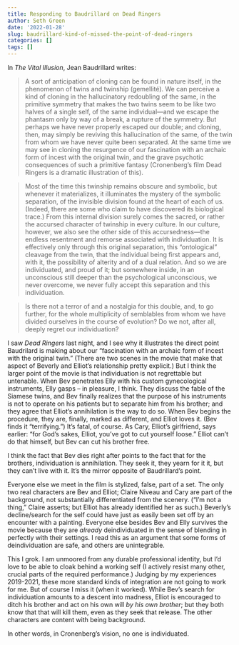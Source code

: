 ```yaml
---
title: Responding to Baudrillard on Dead Ringers
author: Seth Green
date: '2022-01-28'
slug: baudrillard-kind-of-missed-the-point-of-dead-ringers
categories: []
tags: []
---
```


In _The Vital Illusion_, Jean Baudrillard writes:

> | A sort of anticipation of cloning can be found in nature itself, in the phenomenon of twins and twinship (gemellité). We can perceive a kind of cloning in the hallucinatory redoubling of the same, in the primitive symmetry that makes the two twins seem to be like two halves of a single self, of the same individual—and we escape the phantasm only by way of a break, a rupture of the symmetry. But perhaps we have never properly escaped our double; and cloning, then, may simply be reviving this hallucination of the same, of the twin from whom we have never quite been separated. At the same time we may see in cloning the resurgence of our fascination with an archaic form of incest with the original twin, and the grave psychotic consequences of such a primitive fantasy (Cronenberg’s film Dead Ringers is a dramatic illustration of this).

> | Most of the time this twinship remains obscure and symbolic, but whenever it materializes, it illuminates the mystery of the symbolic separation, of the invisible division found at the heart of each of us. (Indeed, there are some who claim to have discovered its biological trace.) From this internal division surely comes the sacred, or rather the accursed character of twinship in every culture. In our culture, however, we also see the other side of this accursedness—the endless resentment and remorse associated with individuation. It is effectively only through this original separation, this “ontological” cleavage from the twin, that the individual being first appears and, with it, the possibility of alterity and of a dual relation. And so we are individuated, and proud of it; but somewhere inside, in an unconscious still deeper than the psychological unconscious, we never overcome, we never fully accept this separation and this individuation.

> Is there not a terror of and a nostalgia for this double, and, to go further, for the whole multiplicity of semblables from whom we have divided ourselves in the course of evolution? Do we not, after all, deeply regret our individuation?

I saw _Dead Ringers_ last night, and I see why it illustrates the direct point Baudrilard is making about our "fascination with an archaic form of incest with the original twin." (There are two scenes in the movie that make that aspect of Beverly and Elliot's relationship pretty explicit.) But I think the larger point of the movie is that individuation is not regrettable but untenable. When Bev penetrates Elly with his custom gynecological instruments, Elly gasps -- in pleasure, I think. They discuss the fable of the Siamese twins, and Bev finally realizes that the purpose of his instruments is not to operate on his patients but to separate him from his brother; and they agree that Elliot's annihilation is the way to do so. When Bev begins the procedure, they are, finally, marked as different, and Elliot loves it. (Bev finds it "terrifying.") It's fatal, of course. As Cary, Elliot's girlfriend, says earlier: "for God's sakes, Elliot, you've got to cut yourself loose." Elliot can't do that himself, but Bev can cut his brother free. 

I think the fact that Bev dies right after points to the fact that for the brothers, individuation is annihilation. They seek it, they yearn for it it, but they can't live with it. It's the mirror opposite of Baudrillard's point.

Everyone else we meet in the film is stylized, false, part of a set. The only two real characters are Bev and Elliot; Claire Niveau and Cary are part of the background, not substantially differentiated from the scenery. ("I'm not a thing," Claire asserts; but Elliot has already identified her as such.) Beverly's decline/search for the self could have just as easily been set off by an encounter with a painting. Everyone else besides Bev and Elly survives the movie because they are _already_ deindividuated in the sense of blending in perfectly with their settings. I read this as an argument that some forms of deindividuation are safe, and others are unintegrable. 

This I grok. I am unmoored from any durable professional identity, but I'd love to be able to cloak behind a working self (I actively resist many other, crucial parts of the required performance.) Judging by my experiences 2019-2021, these more standard kinds of integration are not going to work for me. But of course I miss it (when it worked). While Bev's search for individuation amounts to a descent into madness, Elliot is encouraged to ditch his brother and act on his own will _by his own brother_; but they both know that that will kill them, even as they seek that release. The other characters are content with being background.

In other words, in Cronenberg's vision, no one is individuated. 